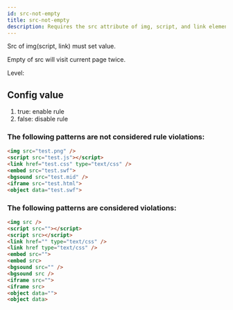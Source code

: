 ```yaml
---
id: src-not-empty
title: src-not-empty
description: Requires the src attribute of img, script, and link elements to have a non-empty value.
---
```



Src of img(script, link) must set value.

Empty of src will visit current page twice.

Level: <Badge text="Error" variant="danger" />

## Config value

1. true: enable rule
2. false: disable rule

### The following patterns are **not** considered rule violations:

```html
<img src="test.png" />
<script src="test.js"></script>
<link href="test.css" type="text/css" />
<embed src="test.swf">
<bgsound src="test.mid" />
<iframe src="test.html">
<object data="test.swf">
```

### The following patterns are considered violations:

```html
<img src />
<script src=""></script>
<script src></script>
<link href="" type="text/css" />
<link href type="text/css" />
<embed src="">
<embed src>
<bgsound src="" />
<bgsound src />
<iframe src="">
<iframe src>
<object data="">
<object data>
```
